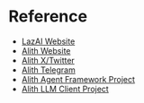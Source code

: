 # Reference

- [LazAI Website](https://lazai.network)
- [Alith Website](https://lazai.network/alith)
- [Alith X/Twitter](https://x.com/0xalith)
- [Alith Telegram](https://t.me/alithai)
- [Alith Agent Framework Project](https://github.com/0xLazAI/alith)
- [Alith LLM Client Project](https://github.com/0xLazAI/llm_client)
